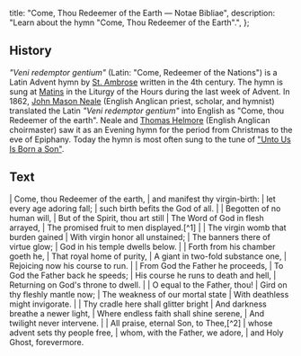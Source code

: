   title: "Come, Thou Redeemer of the Earth — Notae Bibliae",
  description: "Learn about the hymn \"Come, Thou Redeemer of the Earth\".",
};

<Initial text="Come, Thou Redeemer of the Earth" />

## History

*"Veni redemptor gentium"* (Latin: "Come, Redeemer of the Nations") is a Latin Advent hymn by [St. Ambrose](/people/saints/latin-fathers/ambrose-of-milan) written in the 4th century. The hymn is sung at [Matins](/glossary/liturgical-terms#matins) in the Liturgy of the Hours during the last week of Advent. In 1862, [John Mason Neale](/liturgy/music/composers/john-mason-neale) (English Anglican priest, scholar, and hymnist) translated the Latin *"Veni redemptor gentium"* into English as "Come, thou Redeemer of the earth". Neale and [Thomas Helmore](/liturgy/music/composers/thomas-helmore) (English Anglican choirmaster) saw it as an Evening hymn for the period from Christmas to the eve of Epiphany. Today the hymn is most often sung to the tune of ["Unto Us Is Born a Son"](/liturgy/music/hymns/unto-us-is-born-a-son).

## Text

<Poetry>
|  Come, thou Redeemer of the earth,
|  and manifest thy virgin-birth:
|  let every age adoring fall;
|  such birth befits the God of all.
|
|  Begotten of no human will,
|  But of the Spirit, thou art still
|  The Word of God in flesh arrayed,
|  The promised fruit to men displayed.[^1]
|
|  The virgin womb that burden gained
|  With virgin honor all unstained;
|  The banners there of virtue glow;
|  God in his temple dwells below.
|
|  Forth from his chamber goeth he,
|  That royal home of purity,
|  A giant in two-fold substance one,
|  Rejoicing now his course to run.
|
|  From God the Father he proceeds,
|  To God the Father back he speeds;
|  His course he runs to death and hell,
|  Returning on God's throne to dwell.
|
|  O equal to the Father, thou!
|  Gird on thy fleshly mantle now;
|  The weakness of our mortal state
|  With deathless might invigorate.
|
|  Thy cradle here shall glitter bright
|  And darkness breathe a newer light,
|  Where endless faith shall shine serene,
|  And twilight never intervene.
|
|  All praise, eternal Son, to Thee,[^2]
|  whose advent sets thy people free,
|  whom, with the Father, we adore,
|  and Holy Ghost, forevermore.
</Poetry>

[^1]: Or "The Savior now to men displayed"
[^2]: Or "All laud, eternal Son, to Thee"
